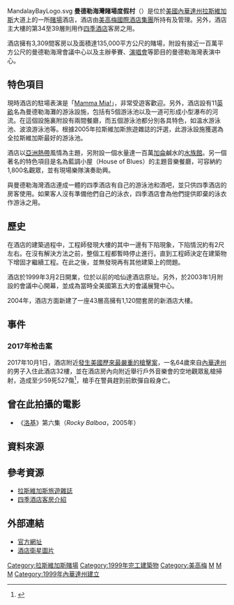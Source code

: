 {{expand|time=2017-09-17T00:59:10+00:00}}
{{Infobox casino
|name=曼德勒海灣賭場渡假村<br><small>Mandalay Bay Resort and Casino</small>|
|theme=熱帶風格
|address=3950 South 
|location=[[拉斯維加斯|拉斯維加斯]], U.S.
|logo=MandalayBayLogo.svg
|logo_size=200
|image=Las_Vegas_Strip_006.Mandalay_Bay_Complex.133.0395.jpg
|rooms=3,209
|date_opened=1999年3月2日
|space_gaming={{convert|135000|sqft|abbr=on}}
|attractions=曼德勒海灣會議中心<br>Michelob超級競技場<br>Shark Reef<br>House of Blues<br>Mandalay Beach
|shows=''[[Michael_Jackson:_One|Michael Jackson: One]]''
|notable_restaurants=Aureole<br />Alain Ducasse Rivea<br />Charlie Palmer Steak<br />Fleur by Hubert Keller<br />Kumi<br />Lupo<br />Red Square<br />RM Seafood<br />Stripsteak<br />Border Grill Las Vegas
|owner  = MGM Growth Properties<br>[[黑石集團|黑石集團]]
|license_holder=[[美高梅國際酒店集團|美高梅國際酒店集團]]
|casino_type = 陸上
|renovations = 2002年, 2007年
|coordinates = {{coord|36|5|30|N|115|10|29|W|region:US-NV_type:landmark|display=title,inline}}
|website     = {{URL|http://www.mandalaybay.com/|mandalaybay.com}}
}}
MandalayBayLogo.svg
'''曼德勒海灣賭場度假村'''（{{lang-en|Mandalay Bay Resort and Casino}}）是位於[[美國|美國]][[內華達州|內華達州]][[拉斯維加斯|拉斯維加斯]]大道上的一所[[賭場|賭場]]酒店，酒店由[[美高梅國際酒店集團|美高梅國際酒店集團]]所持有及管理。另外，酒店主大樓的第34至39層則用作[[四季酒店|四季酒店]]客房之用。

酒店擁有3,309間客房以及面積達135,000平方公尺的賭場，附設有接近一百萬平方公尺的曼德勒海灣會議中心以及主辦拳賽、[[演唱會|演唱會]]等節目的曼德勒海灣表演中心。

==特色項目==
現時酒店的駐場表演是「[[Mamma_Mia!|Mamma Mia!]]」，非常受遊客歡迎。另外，酒店設有11[[英畝|英畝]]名為曼德勒海灘的游泳設施，包括有5個游泳池以及一道可形成小型瀑布的河流。在這個設施裏附設有兩間餐廳，而五個游泳池都分別各具特色，如溫水游泳池、波浪游泳池等。根據2005年拉斯維加斯旅遊雜誌的評選，此游泳設施獲選為全拉斯維加斯最好的游泳池。

酒店以[[亞洲|亞洲]][[熱帶|熱帶]]風情為主題，另附設一個水量達一百萬[[加侖|加侖]]鹹水的[[水族館|水族館]]。另一個著名的特色項目是名為藍調小屋（House of Blues）的主題音樂餐廳，可容納約1,800名觀眾，並有現場樂隊演奏助興。

與曼德勒海灣酒店連成一體的四季酒店有自己的游泳池和酒吧，並只供四季酒店的房客使用。如果客人沒有準備他們自己的泳衣，四季酒店會為他們提供即棄的泳衣作游泳之用。

==歷史==
在酒店的建築過程中，工程師發現大樓的其中一邊有下陷現象，下陷情況約有2尺左右。在沒有解決方法之前，整個工程都暫時停止進行。直到工程師決定在建築物下增固才繼續工程。在此之後，並無發現再有其他建築上的問題。

酒店於1999年3月2日開業，位於以前的哈仙達酒店原址。另外，於2003年1月附設的會議中心開幕，並成為當時全美國第五大的會議展覽中心。

2004年，酒店方面新建了一座43層高擁有1,120間套房的新酒店大樓。

==事件==
===2017年枪击案===
{{Main|2017年拉斯維加斯襲擊}}
2017年10月1日，酒店附近[[2017年拉斯維加斯襲擊|發生美國歷來最嚴重的槍擊案]]，一名64歲來自[[內華達州|內華達州]]{{link-en|梅斯基特|Mesquite, Nevada}}的男子入住此酒店32樓，並在酒店房內向附近舉行戶外音樂會的空地觀眾亂槍掃射，造成至少59死527傷<ref name="cbs news">{{cite news |url=https://www.cbsnews.com/news/las-vegas-shooting-stephen-paddock-mandalay-bay-live-updates/ |title=Las Vegas shooting: At least 58 dead, 515 hurt in Mandalay Bay shooting |publisher=[[CBS新聞|CBS新聞]] |date=2017年10月2日 |accessdate=2017年10月2日 |archive-date=2017年10月2日 |archive-url=https://web.archive.org/web/20171002174111/https://www.cbsnews.com/news/las-vegas-shooting-stephen-paddock-mandalay-bay-live-updates/ |dead-url=no }}{{en}}</ref>，槍手在警員趕到前飲彈自殺身亡。

==曾在此拍攝的電影==
* 《[[洛基_(电影)|洛基]]》第六集（''Rocky Balboa''，2005年）

==資料來源==
{{reflist}}

==參考資源==
*[http://www.reviewjournal.com/bestoflv/2005/LongReturns.jsp?bestID=7212 拉斯維加斯旅遊雜誌] {{Wayback|url=http://www.reviewjournal.com/bestoflv/2005/LongReturns.jsp?bestID=7212 |date=20070930220945 }}
*[http://www.fourseasons.com/lasvegas/vacations/guest_rooms.html 四季酒店客房介紹] {{Wayback|url=http://www.fourseasons.com/lasvegas/vacations/guest_rooms.html |date=20060217194342 }}

==外部連結==
* [http://www.mandalaybay.com/ 官方網址] {{Wayback|url=http://www.mandalaybay.com/ |date=20151119043337 }}
* [http://maps.google.com/maps?q=Mandalay+Bay+Resort+and+Casino,+Las+Vegas,+NV&ll=36.091547,-115.175053&spn=0.005137,0.007206&t=k&hl=en 酒店衛星圖片]

{{拉斯維加斯大道}}

[[Category:拉斯維加斯賭場|Category:拉斯維加斯賭場]]
[[Category:1999年完工建築物|Category:1999年完工建築物]]
[[Category:美高梅|Category:美高梅]]
[[Category:賭城大道|M]]
[[Category:拉斯維加斯度假村|M]]
[[Category:天堂市建築物|M]]
[[Category:1999年內華達州建立|Category:1999年內華達州建立]]